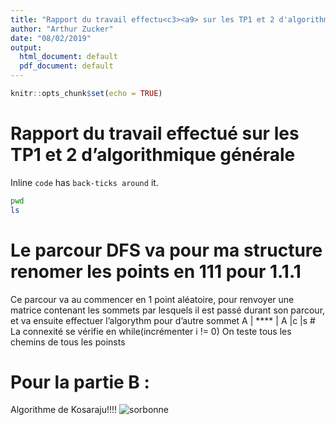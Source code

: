 ```yaml
---
title: "Rapport du travail effectu<c3><a9> sur les TP1 et 2 d'algorithmique g<c3><a9>n<c3><a9>rale"
author: "Arthur Zucker"
date: "08/02/2019"
output:
  html_document: default
  pdf_document: default
---
```

```r
knitr::opts_chunk$set(echo = TRUE)
```
# Rapport du travail effectué sur les TP1 et 2 d'algorithmique générale
Inline `code` has `back-ticks around` it.
```bash
pwd
ls
```



# Le parcour DFS va pour ma structure renomer les points en 111 pour 1.1.1
Ce parcour va au commencer en 1 point aléatoire, pour renvoyer une matrice contenant les sommets par lesquels il est passé durant son parcour, et va ensuite effectuer l'algorythm pour d'autre sommet
A | **** |
A |c |s
# La connexité se vérifie en while(incrémenter i != 0)
On teste tous les chemins de tous les poinsts

# Pour la partie B :
Algorithme de Kosaraju!!!!
![sorbonne](./Images/sorbonne.png )
